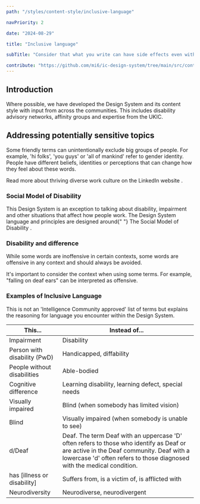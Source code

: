 ```yaml
---
path: "/styles/content-style/inclusive-language"

navPriority: 2

date: "2024-08-29"

title: "Inclusive language"

subTitle: "Consider that what you write can have side effects even with the best of intentions."

contribute: "https://github.com/mi6/ic-design-system/tree/main/src/content/structured/styles/inclusive-language.mdx"
---
```


## Introduction

Where possible, we have developed the Design System and its content style with input from across the communities. This includes disability advisory networks, affinity groups and expertise from the UKIC.

## Addressing potentially sensitive topics

Some friendly terms can unintentionally exclude big groups of people. For example, 'hi folks', 'you guys' or 'all of mankind' refer to gender identity. People have different beliefs, identities or perceptions that can change how they feel about these words.

<p>
  <ic-link
    target="_blank"
    href="https://www.linkedin.com/pulse/inclusive-language-important-thriving-diverse-work-culture-singh"
    rel="noreferrer noopener nofollow"
  >
    Read more about thriving diverse work culture on the LinkedIn website
  </ic-link>
  .
</p>

### Social Model of Disability

<p>
  This Design System is an exception to talking about disability, impairment and
  other situations that affect how people work. The Design System language and
  principles are designed around{" "}
  <ic-link
    target="_blank"
    href="https://en.wikipedia.org/wiki/Social_model_of_disability"
    rel="noreferrer noopener nofollow"
  >
    The Social Model of Disability
  </ic-link>
  .
</p>

### Disability and difference

While some words are inoffensive in certain contexts, some words are offensive in any context and should always be avoided.

It's important to consider the context when using some terms. For example, "falling on deaf ears" can be interpreted as offensive.

### Examples of Inclusive Language

This is not an 'Intelligence Community approved' list of terms but explains the reasoning for language you encounter within the Design System.

| **This...**                  | **Instead of...**                                                                                                                                                                                               |
| ---------------------------- | --------------------------------------------------------------------------------------------------------------------------------------------------------------------------------------------------------------- |
| Impairment                   | Disability                                                                                                                                                                                                      |
| Person with disability (PwD) | Handicapped, diffability                                                                                                                                                                                        |
| People without disabilities  | Able-bodied                                                                                                                                                                                                     |
| Cognitive difference         | Learning disability, learning defect, special needs                                                                                                                                                             |
| Visually impaired            | Blind (when somebody has limited vision)                                                                                                                                                                        |
| Blind                        | Visually impaired (when somebody is unable to see)                                                                                                                                                              |
| d/Deaf                       | Deaf. The term Deaf with an uppercase 'D' often refers to those who identify as Deaf or are active in the Deaf community. Deaf with a lowercase 'd' often refers to those diagnosed with the medical condition. |
| has [illness or disability]  | Suffers from, is a victim of, is afflicted with                                                                                                                                                                 |
| Neurodiversity               | Neurodiverse, neurodivergent                                                                                                                                                                                    |
